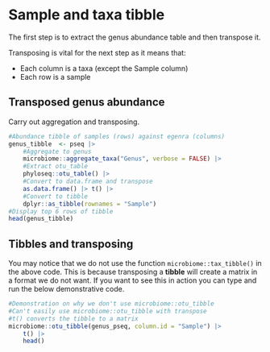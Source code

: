 # Sample and taxa tibble

The first step is to extract the genus abundance table and then transpose it.

Transposing is vital for the next step as it means that:

- Each column is a taxa (except the Sample column)
- Each row is a sample

## Transposed genus abundance

Carry out aggregation and transposing.

```r
#Abundance tibble of samples (rows) against egenra (columns)
genus_tibble  <- pseq |>
	#Aggregate to genus
	microbiome::aggregate_taxa("Genus", verbose = FALSE) |>
	#Extract otu_table
	phyloseq::otu_table() |>
	#Convert to data.frame and transpose
	as.data.frame() |> t() |>
	#Convert to tibble
	dplyr::as_tibble(rownames = "Sample")
#Display top 6 rows of tibble
head(genus_tibble)
```

## Tibbles and transposing

You may notice that we do not use the function `microbiome::tax_tibble()` in the above code.
This is because transposing a __tibble__ will create a matrix in a format we do not want.
If you want to see this in action you can type and run the below demonstrative code.

```r
#Demonstration on why we don't use microbiome::otu_tibble
#Can't easily use microbiome::otu_tibble with transpose
#t() converts the tibble to a matrix
microbiome::otu_tibble(genus_pseq, column.id = "Sample") |>
    t() |>
    head()
```